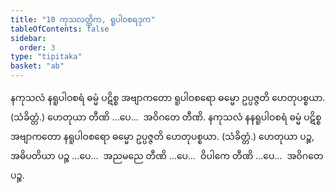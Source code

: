 ```yaml
---
title: "10 ကုသလတ္တိက, ရူပါဝစရဒုက"
tableOfContents: false
sidebar:
  order: 3
type: "tipitaka"
basket: "ab"
---
```



<DynamicBreadcrumb />

<Division number="30">

<Paragraph number="69">
နကုသလံ နရူပါဝစရံ ဓမ္မံ ပဋိစ္စ အဗျာကတော ရူပါဝစရော ဓမ္မော ဥပ္ပဇ္ဇတိ ဟေတုပစ္စယာ. (သံခိတ္တံ.) ဟေတုယာ တီဏိ …ပေ…  အဝိဂတေ တီဏိ.
</Paragraph>

<Paragraph number="70">
နကုသလံ နနရူပါဝစရံ ဓမ္မံ ပဋိစ္စ အဗျာကတော နရူပါဝစရော ဓမ္မော ဥပ္ပဇ္ဇတိ ဟေတုပစ္စယာ. (သံခိတ္တံ.) ဟေတုယာ ပဉ္စ, အဓိပတိယာ ပဉ္စ …ပေ…  အညမညေ တီဏိ …ပေ…  ဝိပါကေ တီဏိ …ပေ…  အဝိဂတေ ပဉ္စ.
</Paragraph>
</Division>